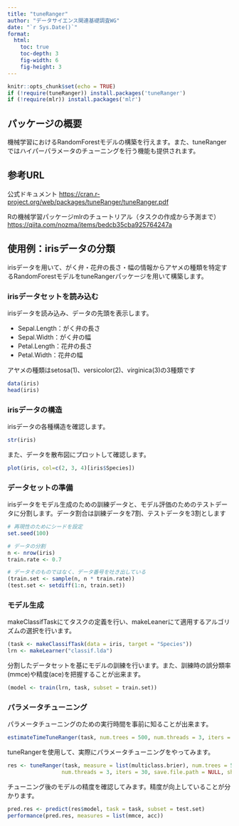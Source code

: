 ```yaml
---
title: "tuneRanger"
author: "データサイエンス関連基礎調査WG"
date: "`r Sys.Date()`"
format:
  html:
    toc: true
    toc-depth: 3
    fig-width: 6
    fig-height: 3
---
```


```r
knitr::opts_chunk$set(echo = TRUE)
if (!require(tuneRanger)) install.packages('tuneRanger')
if (!require(mlr)) install.packages('mlr')
```

## パッケージの概要

機械学習におけるRandomForestモデルの構築を行えます。また、tuneRangerではハイパーパラメータのチューニングを行う機能も提供されます。

## 参考URL

公式ドキュメント <https://cran.r-project.org/web/packages/tuneRanger/tuneRanger.pdf>

Rの機械学習パッケージmlrのチュートリアル（タスクの作成から予測まで） <https://qiita.com/nozma/items/bedcb35cba925764247a>

## 使用例：irisデータの分類

irisデータを用いて、がく弁・花弁の長さ・幅の情報からアヤメの種類を特定するRandomForestモデルをtuneRangerパッケージを用いて構築します。

### irisデータセットを読み込む
irisデータを読み込み、データの先頭を表示します。

-   Sepal.Length：がく弁の長さ
-   Sepal.Width：がく弁の幅
-   Petal.Length：花弁の長さ
-   Petal.Width：花弁の幅

アヤメの種類はsetosa(1)、versicolor(2)、virginica(3)の3種類です
```r
data(iris)
head(iris)
```
### irisデータの構造

irisデータの各種構造を確認します。
```r
str(iris)
```

また、データを散布図にプロットして確認します。

```r
plot(iris, col=c(2, 3, 4)[iris$Species])
```

### データセットの準備

irisデータをモデル生成のための訓練データと、モデル評価のためのテストデータに分割します。データ割合は訓練データを7割、テストデータを3割とします
```r
# 再現性のためにシードを設定
set.seed(100)

# データの分割
n <- nrow(iris)
train.rate <- 0.7

# データそのものではなく、データ番号を吐き出している
(train.set <- sample(n, n * train.rate))
(test.set <- setdiff(1:n, train.set))
```

### モデル生成
makeClassifTaskにてタスクの定義を行い、makeLeanerにて適用するアルゴリズムの選択を行います。
```r
(task <- makeClassifTask(data = iris, target = "Species"))
lrn <- makeLearner("classif.lda")
```
分割したデータセットを基にモデルの訓練を行います。また、訓練時の誤分類率(mmce)や精度(ace)を把握することが出来ます。
```r
(model <- train(lrn, task, subset = train.set))
```

### パラメータチューニング

パラメータチューニングのための実行時間を事前に知ることが出来ます。
```r
estimateTimeTuneRanger(task, num.trees = 500, num.threads = 3, iters = 30)
```

tuneRangerを使用して、実際にパラメータチューニングをやってみます。
```r
res <- tuneRanger(task, measure = list(multiclass.brier), num.trees = 500, 
                 num.threads = 3, iters = 30, save.file.path = NULL, show.info = FALSE)
```

チューニング後のモデルの精度を確認してみます。精度が向上していることが分かります。

```r
pred.res <- predict(res$model, task = task, subset = test.set)
performance(pred.res, measures = list(mmce, acc))
```
